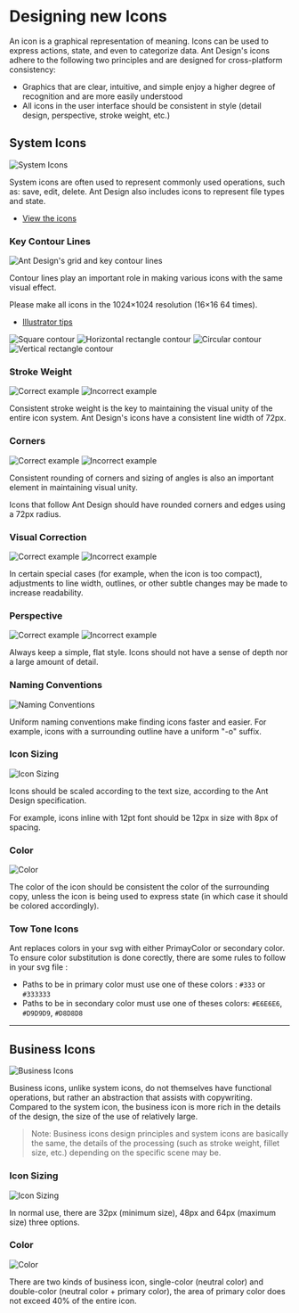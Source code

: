 

<Meta title="Design/Icons" />

<style>
    {`
        .clearfix + h3 {
            clear: both;
        }
        h3 {
            clear:both;
        }
        .preview-image-boxes {
            display: -webkit-box;
            display: -webkit-flex;
            display: -ms-flexbox;
            display: flex;
            float: right;
            clear: both;
            width: 496px;
            margin: 0 0 70px 64px;
        }

        .preview-image-boxes.small {
            width: 248px;
        }

        .preview-image-boxes-with-carousel {
            width: 420px;
        }

        .preview-image-boxes-with-carousel .preview-image-box img {
            padding: 0;
        }

        .ant-row-rtl .preview-image-boxes {
            float: left;
            margin: 0 64px 70px 0;
        }

        .preview-image-boxes+.preview-image-boxes {
            margin-top: -35px;
        }

        .preview-image-box {
            float: left;
            width: 100%;
        }

        .preview-image-box+.preview-image-box {
            margin-left: 24px;
        }

        .ant-row-rtl .preview-image-box+.preview-image-box {
            margin-right: 24px;
            margin-left: 0;
        }

        .preview-image-wrapper {
            position: relative;
            display: inline-block;
            width: 100%;
            padding: 16px;
            text-align: center;
            background: #f2f4f5;
            box-sizing: border-box;
        }

        .preview-image-wrapper.video {
            display: block;
            padding: 0;
            background: 0;
        }

        .preview-image-wrapper video {
            display: block;
            width: 100%;
        }

        .preview-image-wrapper video+svg {
            position: absolute;
            top: 0;
            left: 0;
        }

        .preview-image-wrapper.good::after {
            position: absolute;
            bottom: 0;
            left: 0;
            display: block;
            width: 100%;
            height: 3px;
            background: #1677ff;
            content: '';
        }

        .preview-image-wrapper.bad::after {
            position: absolute;
            bottom: 0;
            left: 0;
            display: block;
            width: 100%;
            height: 3px;
            background: #ff4d4f;
            content: '';
        }

        .preview-image-title {
            margin-top: 20px;
            color: rgba(0, 0, 0, 0.88);
            font-size: 12px;
        }

        .preview-image-description {
            margin-top: 2px;
            color: rgba(0, 0, 0, 0.65);
            font-size: 12px;
            line-height: 1.5;
        }

        .preview-image-description hr {
            margin: 2px 0;
            background: none;
            border: 0;
        }

        .preview-image-box img {
            box-sizing: border-box;
            max-width: 100%;
            padding: 12px;
            background: #ffffff;
            border-radius: 6px;
            cursor: pointer;
            -webkit-transition: all 0.3s;
            transition: all 0.3s;
        }

        .preview-image-box img.no-padding {
            padding: 0;
            background: none;
        }

        .preview-image-boxes.preview-image-boxes-with-carousel img {
            padding: 0;
            box-shadow: 0 1px 0 0 #ddd, 0 3px 0 0 #ffffff, 0 4px 0 0 #ddd, 0 6px 0 0 #ffffff, 0 7px 0 0 #ddd;
        }

        .preview-image-box img:hover {
            box-shadow: 1px 1px 6px rgba(0, 0, 0, 0.3);
        }

        .transition-video-player,
        .motion-video-min {
            float: right;
            width: 600px;
            padding: 0 0 70px 20px;
        }

        .transition-video-player .preview-image-wrapper,
        .motion-video-min .preview-image-wrapper {
            padding: 0;
        }

        .ant-row-rtl .transition-video-player,
        .ant-row-rtl .motion-video-min {
            float: left;
        }

        .motion-video-min {
            width: 390px;
        }

        .motion-principle-wrapper {
            width: 100%;
            max-width: 900px;
            margin: 48px 0 24px;
        }

        .principle-wrapper {
            width: 100%;
        }

        .principle-wrapper .principle {
            display: inline-block;
            box-sizing: border-box;
            width: 100%;
            min-height: 180px;
            margin-right: 12.5%;
            margin-bottom: 24px;
            padding: 24px;
            font-size: 24px;
            text-align: center;
            border: 1px solid #e8e8e8;
            border-radius: 4px;
        }

        .principle-wrapper .principle:last-child {
            margin-right: 0;
        }

        .principle-wrapper .principle h4 {
            margin: 16px 0 8px;
        }

        .principle-wrapper .principle p {
            font-size: 12px;
            line-height: 24px;
        }
    `}
</style>

# Designing new Icons

An icon is a graphical representation of meaning. Icons can be used to express actions, state, and even to categorize data. Ant Design's icons adhere to the following two principles and are designed for cross-platform consistency:

- Graphics that are clear, intuitive, and simple enjoy a higher degree of recognition and are more easily understood
- All icons in the user interface should be consistent in style (detail design, perspective, stroke weight, etc.)


## System Icons

<ImagePreview>
<img className="preview-img no-padding" src={SystemIcons} alt="System Icons" />
</ImagePreview>

System icons are often used to represent commonly used operations, such as: save, edit, delete. Ant Design also includes icons to represent file types and state.

- [View the icons](/components/icon/)

### Key Contour Lines

<ImagePreview small>
<img className="preview-img no-padding" src={ContourLines} alt="Ant Design's grid and key contour lines" alt="Key Contour Lines"/>
</ImagePreview>

Contour lines play an important role in making various icons with the same visual effect.

Please make all icons in the 1024×1024 resolution (16×16 64 times).

- [Illustrator tips](https://zos.alipayobjects.com/rmsportal/hmNuLjCkBssupcZgYAde.png)

<ImagePreview small>
<img className="preview-img no-padding inline" src={SquareContour} alt="Square contour"/>
</ImagePreview>

<ImagePreview small>
<img className="preview-img no-padding inline" src={HorizontalRectangleContour} alt="Horizontal rectangle contour"/>
</ImagePreview>

<ImagePreview small>
<img className="preview-img no-padding inline" src={CircleContour} alt="Circular contour"/>
</ImagePreview>

<ImagePreview small>
<img className="preview-img no-padding inline" src={VerticalRectangleContour} alt="Vertical rectangle contour"/>
</ImagePreview>

### Stroke Weight

<ImagePreview>
<img className="preview-img no-padding good" src={ThicknessOk} alt="Correct example" description="Line thickness is consistently 72px"/>
<img className="preview-img no-padding bad" src={ThicknessNok} alt="Incorrect example" description="Line thickness is not uniform"/>
</ImagePreview>

Consistent stroke weight is the key to maintaining the visual unity of the entire icon system. Ant Design's icons have a consistent line width of 72px.

### Corners

<ImagePreview>
<img className="preview-img no-padding good" src={CornerOk} alt="Correct example" description="The icon's corners are properly rounded"/>
<img className="preview-img no-padding bad" src={CornerNok} alt="Incorrect example" description="The icon's corners are not rounded"/>
</ImagePreview>

Consistent rounding of corners and sizing of angles is also an important element in maintaining visual unity.

Icons that follow Ant Design should have rounded corners and edges using a 72px radius.

### Visual Correction

<ImagePreview>
<img className="preview-img no-padding good" src={CorrectionOk} alt="Correct example" description="For the intricate “JPG” lettering, an outline is added for readability"/>
<img className="preview-img no-padding bad" src={CorrectionNok} alt="Incorrect example" description="The text in the icon is crowded and hard to read"/>
</ImagePreview>

In certain special cases (for example, when the icon is too compact), adjustments to line width, outlines, or other subtle changes may be made to increase readability.

### Perspective

<ImagePreview>
<img className="preview-img no-padding good" src={PerspectiveOk} alt="Correct example" description="Maintains a flat, simple style"/>
<img className="preview-img no-padding bad" src={PerspectiveNok} alt="Incorrect example" description="Icons should not have depth nor varying perspectives"/>
</ImagePreview>

Always keep a simple, flat style. Icons should not have a sense of depth nor a large amount of detail.

### Naming Conventions

<ImagePreview >
<img className="preview-img no-padding" src={Naming} alt="Naming Conventions"/>
</ImagePreview>

Uniform naming conventions make finding icons faster and easier. For example, icons with a surrounding outline have a uniform "-o" suffix.

### Icon Sizing

<ImagePreview>
<img className="preview-img no-padding" src={Sizing} alt="Icon Sizing"/>
</ImagePreview>

Icons should be scaled according to the text size, according to the Ant Design specification.

For example, icons inline with 12pt font should be 12px in size with 8px of spacing.

### Color

<ImagePreview>
<img className="preview-img no-padding" src={Color} description="Colors demonstrated - @Black = #000000, @White = #FFFFFF, @Blue-6 = #1890FF" alt="Color"/>
</ImagePreview>

The color of the icon should be consistent the color of the surrounding copy, unless the icon is being used to express state (in which case it should be colored accordingly).

### Tow Tone Icons

Ant replaces colors in your svg with either PrimayColor or secondary color. To ensure color substitution is done corectly, there are some rules to follow in your svg file :

- Paths to be in primary color must use one of these colors : `#333` or `#333333`
- Paths to be in secondary color must use one of theses colors: `#E6E6E6`, `#D9D9D9`, `#D8D8D8`


---

## Business Icons

<ImagePreview>
<img className="preview-img no-padding" src={Business} alt="Business Icons"/>
</ImagePreview>

Business icons, unlike system icons, do not themselves have functional operations, but rather an abstraction that assists with copywriting. Compared to the system icon, the business icon is more rich in the details of the design, the size of the use of relatively large.

> Note: Business icons design principles and system icons are basically the same, the details of the processing (such as stroke weight, fillet size, etc.) depending on the specific scene may be.

### Icon Sizing

<ImagePreview>
<img className="preview-img no-padding" src={BusinessSizing} alt="Icon Sizing"/>
</ImagePreview>

In normal use, there are 32px (minimum size), 48px and 64px (maximum size) three options.

### Color

<ImagePreview>
<img className="preview-img no-padding" src={BusinessColor} alt="Color"/>
</ImagePreview>

There are two kinds of business icon, single-color (neutral color) and double-color (neutral color + primary color), the area of primary color does not exceed 40% of the entire icon.